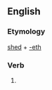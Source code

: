 ==English==

===Etymology===
[[shed]] + [[-eth]]

===Verb===
{{en-verb form}}

# {{en-archaic third-person singular of|shed}}
